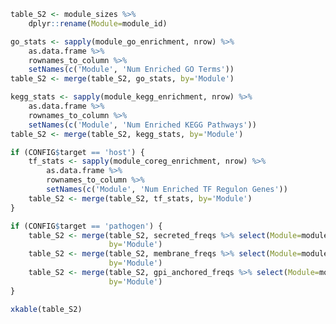 ```r
table_S2 <- module_sizes %>%
    dplyr::rename(Module=module_id)

go_stats <- sapply(module_go_enrichment, nrow) %>%
    as.data.frame %>%
    rownames_to_column %>%
    setNames(c('Module', 'Num Enriched GO Terms'))
table_S2 <- merge(table_S2, go_stats, by='Module')

kegg_stats <- sapply(module_kegg_enrichment, nrow) %>%
    as.data.frame %>%
    rownames_to_column %>%
    setNames(c('Module', 'Num Enriched KEGG Pathways'))
table_S2 <- merge(table_S2, kegg_stats, by='Module')

if (CONFIG$target == 'host') {
    tf_stats <- sapply(module_coreg_enrichment, nrow) %>%
        as.data.frame %>%
        rownames_to_column %>%
        setNames(c('Module', 'Num Enriched TF Regulon Genes'))
    table_S2 <- merge(table_S2, tf_stats, by='Module')
}

if (CONFIG$target == 'pathogen') {
    table_S2 <- merge(table_S2, secreted_freqs %>% select(Module=module, `Num Secreted`=num_secreted),
                      by='Module')
    table_S2 <- merge(table_S2, membrane_freqs %>% select(Module=module, `Num Transmembrane`=num_membrane),
                      by='Module')
    table_S2 <- merge(table_S2, gpi_anchored_freqs %>% select(Module=module, `Num GPI-anchored`=num_gpi),
                      by='Module')
}

xkable(table_S2)
```
